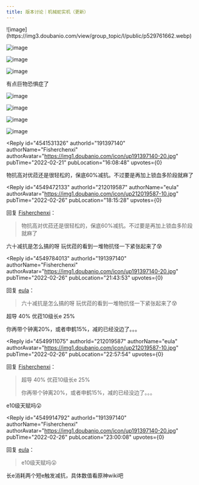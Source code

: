 ```yaml
---
title: 版本讨论｜机械蛇实机（更新）
---
```



<Forum groupName="原神" groupUrl="https://www.douban.com/group/genshin/" archivedAt="2025-05-16T16:44:23.969Z">
  <Post
    id="260616607"
    title="版本讨论｜机械蛇实机（更新）"
    url="https://www.douban.com/group/topic/260616607/?_spm_id=MjAxOTg5MTA5"
    pubTime="2022-03-01"
    highlightUserId="191397140"
  >
![image](https://img3.doubanio.com/view/group_topic/l/public/p529761662.webp)

![image](https://img3.doubanio.com/view/group_topic/l/public/p529761667.webp)

![image](https://img9.doubanio.com/view/group_topic/l/public/p529761665.webp)

![image](https://img2.doubanio.com/view/group_topic/l/public/p529761661.webp)

有点巨物恐惧症了

![image](https://img1.doubanio.com/view/group_topic/l/public/p529822798.webp)

![image](https://img3.doubanio.com/view/group_topic/l/public/p529822793.webp)

![image](https://img9.doubanio.com/view/group_topic/l/public/p529822796.webp)

![image](https://img3.doubanio.com/view/group_topic/l/public/p529822802.webp)

<Reply
  id="4541531326"
  authorId="191397140"
  authorName="Fisherchenxi"
  authorAvatar="https://img1.doubanio.com/icon/up191397140-20.jpg"
  pubTime="2022-02-21"
  pubLocation="16:08:48"
  upvotes={0}
>
物抗高对优菈还是很轻松的，保底60%减抗。不过要是再加上锁血多阶段就麻了
</Reply>

<Reply
  id="4549472133"
  authorId="212019587"
  authorName="eula"
  authorAvatar="https://img1.doubanio.com/icon/up212019587-10.jpg"
  pubTime="2022-02-26"
  pubLocation="18:15:28"
  upvotes={0}
>
回复 [Fisherchenxi](https://www.douban.com/people/191397140/)：
 > 物抗高对优菈还是很轻松的，保底60%减抗。不过要是再加上锁血多阶段就麻了

六十减抗是怎么搞的呀 玩优菈的看到一堆物抗怪一下紧张起来了😰
</Reply>

<Reply
  id="4549784013"
  authorId="191397140"
  authorName="Fisherchenxi"
  authorAvatar="https://img1.doubanio.com/icon/up191397140-20.jpg"
  pubTime="2022-02-26"
  pubLocation="21:43:53"
  upvotes={0}
>
回复 [eula](https://www.douban.com/people/212019587/)：
 > 六十减抗是怎么搞的呀 玩优菈的看到一堆物抗怪一下紧张起来了😰

超导 40% 优菈10级长e 25%

你再带个钟离20%，或者申鹤15%，减的已经没边了。。。
</Reply>

<Reply
  id="4549911075"
  authorId="212019587"
  authorName="eula"
  authorAvatar="https://img1.doubanio.com/icon/up212019587-10.jpg"
  pubTime="2022-02-26"
  pubLocation="22:57:54"
  upvotes={0}
>
回复 [Fisherchenxi](https://www.douban.com/people/191397140/)：
 > 超导 40% 优菈10级长e 25%
> 
> 你再带个钟离20%，或者申鹤15%，减的已经没边了。。。

e10级天赋吗😮
</Reply>

<Reply
  id="4549914792"
  authorId="191397140"
  authorName="Fisherchenxi"
  authorAvatar="https://img1.doubanio.com/icon/up191397140-20.jpg"
  pubTime="2022-02-26"
  pubLocation="23:00:08"
  upvotes={0}
>
回复 [eula](https://www.douban.com/people/212019587/)：
 > e10级天赋吗😮

长e消耗两个短e触发减抗，具体数值看原神wiki吧
</Reply>
  </Post>
</Forum>
